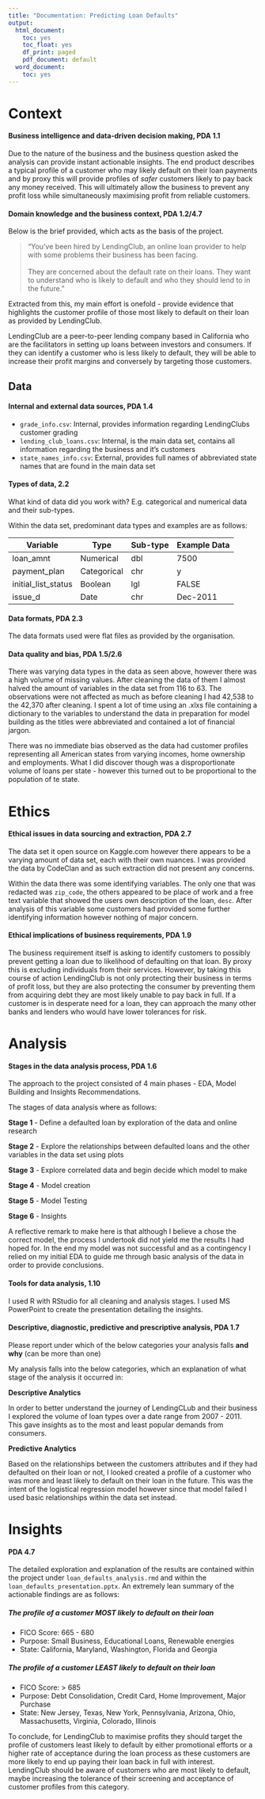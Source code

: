 ```yaml
---
title: "Documentation: Predicting Loan Defaults"
output:
  html_document:
    toc: yes
    toc_float: yes
    df_print: paged
    pdf_document: default
  word_document:
    toc: yes
---
```


# Context

#### Business intelligence and data-driven decision making, PDA 1.1

Due to the nature of the business and the business question asked the analysis can provide instant actionable insights. The end product describes a typical profile of a customer who may likely default on their loan payments and by proxy this will provide profiles of *safer* customers likely to pay back any money received. This will ultimately allow the business to prevent any profit loss while simultaneously maximising profit from reliable customers.



#### Domain knowledge and the business context, PDA 1.2/4.7

Below is the brief provided, which acts as the basis of the project.

> "You've been hired by LendingClub, an online loan provider to help with some problems their business has been facing. <br> <br>They are concerned about the default rate on their loans. They want to understand who is likely to default and who they should lend to in the future."

Extracted from this, my main effort is onefold - provide evidence that highlights the customer profile of those most likely to default on their loan as provided by LendingClub.

LendingClub are a peer-to-peer lending company based in California who are the facilitators in setting up loans between investors and consumers. If they can identify a customer who is less likely to default, they will be able to increase their profit margins and conversely by targeting those customers.

## Data

#### Internal and external data sources, PDA 1.4

-   `grade_info.csv`: Internal, provides information regarding LendingClubs customer grading
-   `lending_club_loans.csv`:  Internal, is the main data set, contains all information regarding the business and it's customers
-   `state_names_info.csv`: External, provides full names of abbreviated state names that are found in the main data set

#### Types of data, 2.2

What kind of data did you work with? E.g. categorical and numerical data and their sub-types.

Within the data set, predominant data types and examples are as follows:

| Variable            | Type        | Sub-type | Example Data |
|---------------------|-------------|----------|--------------|
| loan_amnt           | Numerical   | dbl      | 7500         |
| payment_plan        | Categorical | chr      | y            |
| initial_list_status | Boolean     | lgl      | FALSE        |
| issue_d             | Date        | chr      | Dec-2011     |

#### Data formats, PDA 2.3

The data formats used were flat files as provided by the organisation.

#### Data quality and bias, PDA 1.5/2.6

There was varying data types in the data as seen above, however there was a high volume of missing values. After cleaning the data of them I almost halved the amount of variables in the data set from 116 to 63. The observations were not affected as much as before cleaning I had 42,538 to the 42,370 after cleaning. I spent a lot of time using an .xlxs file containing a dictionary to the variables to understand the data in preparation for model building as the titles were abbreviated and contained a lot of financial jargon.

There was no immediate bias observed as the data had customer profiles representing all American states from varying incomes, home ownership and employments. What I did discover though was a disproportionate volume of loans per state - however this turned out to be proportional to the population of te state.

# Ethics

#### Ethical issues in data sourcing and extraction, PDA 2.7

The data set it open source on Kaggle.com however there appears to be a varying amount of data set, each with their own nuances. I was provided the data by CodeClan and as such extraction did not present any concerns. 

Within the data there was some identifying variables. The only one that was redacted was `zip_code`, the others appeared to be place of work and a free text variable that showed the users own description of the loan, `desc`. After analysis of this variable some customers had provided some further identifying information however nothing of major concern.

#### Ethical implications of business requirements, PDA 1.9

The business requirement itself is asking to identify customers to possibly prevent getting a loan due to likelihood of defaulting on that loan. By proxy this is excluding individuals from their services. However, by taking this course of action LendingClub is not only protecting their business in terms of profit loss, but they are also protecting the consumer by preventing them from acquiring debt they are most likely unable to pay back in full. If a customer is in desperate need for a loan, they can approach the many other banks and lenders who would have lower tolerances for risk.

# Analysis

#### Stages in the data analysis process, PDA 1.6

The approach to the project consisted of 4 main phases - EDA, Model Building and Insights Recommendations.

The stages of data analysis where as follows:

**Stage 1** - Define a defaulted loan by exploration of the data and online research

**Stage 2** - Explore the relationships between defaulted loans and the other variables in the data set using plots

**Stage 3** - Explore correlated data and begin decide which model to make

**Stage 4** - Model creation 

**Stage 5** - Model Testing

**Stage 6** - Insights

A reflective remark to make here is that although I believe a chose the correct model, the process I undertook did not yield me the results I had hoped for. In the end my model was not successful and as a contingency I relied on my initial EDA to guide me through basic analysis of the data in order to provide conclusions.

#### Tools for data analysis, 1.10

I used R with RStudio for all cleaning and analysis stages. I used MS PowerPoint to create the presentation detailing the insights.

#### Descriptive, diagnostic, predictive and prescriptive analysis, PDA 1.7

Please report under which of the below categories your analysis falls **and why** (can be more than one)

My analysis falls into the below categories, which an explanation of what stage of the analysis it occurred in:

**Descriptive Analytics**

In order to better understand the journey of LendingCLub and their business I explored the volume of loan types over a date range from 2007 - 2011. This gave insights as to the most and least popular demands from consumers.

**Predictive Analytics**

Based on the relationships between the customers attributes and if they had defaulted on their loan or not, I looked created a profile of a customer who was more and least likely to default on their loan in the future. This was the intent of the logistical regression model however since that model failed I used basic relationships within the data set instead.

# Insights

#### PDA 4.7

The detailed exploration and explanation of the results are contained within the project under `loan_defaults_analysis.rmd` and within the `loan_defaults_presentation.pptx`. An extremely lean summary of the actionable findings are as follows:

##### The profile of a customer MOST likely to default on their loan

* FICO Score: 665 - 680
* Purpose:  Small Business, Educational Loans, Renewable energies
* State: California, Maryland, Washington, Florida and Georgia 

##### The profile of a customer LEAST likely to default on their loan

* FICO Score: > 685 
* Purpose:  Debt Consolidation, Credit Card, Home Improvement, Major Purchase
* State:  New Jersey, Texas, New York, Pennsylvania,  Arizona, Ohio, Massachusetts, Virginia, Colorado, Illinois

To conclude, for LendingClub to maximise profits they should target the profile of customers least likely to default by either promotional efforts or a higher rate of acceptance during the loan process as these customers are more likely to end up paying their loan back in full with interest. LendingClub should be aware of customers who are most likely to default, maybe increasing the tolerance of their screening and acceptance of customer profiles from this category. 

